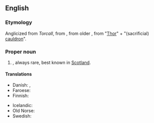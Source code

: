 ==English==

===Etymology===
Anglicized from {{uder|en|gd|-}} ''Torcall'', from {{uder|en|non|Þorkell}}, from older {{m|non|Þorketill}}, from {{m|non|Þórr}} "[[Thor]]" + {{m|non|ketill}} "(sacrificial) [[cauldron]]".

===Proper noun===
{{en-proper noun}}

# {{lb|en|British}} {{given name|en|male|from=Scottish Gaelic}}, always rare, best known in [[Scotland]].

====Translations====
{{trans-top|Male given name from Old Norse}}
* Danish: {{t|da|Thorkild}}, {{t|da|Toke}}
* Faroese: {{t|fo|Torkil|m}}
* Finnish: {{t+|fi|Tuukka}}
{{trans-mid}}
* Icelandic: {{t+|is|Þorkell}}
* Old Norse: {{t|non|Þorkell}}
* Swedish: {{t+|sv|Torkel}}
{{trans-bottom}}